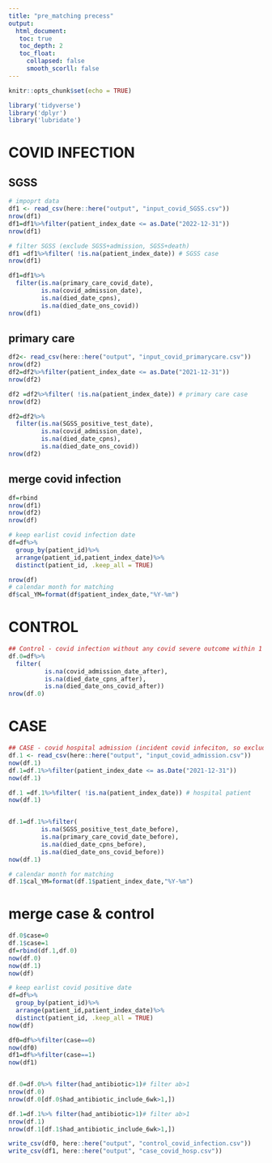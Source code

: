 ```yaml
---
title: "pre_matching precess"
output: 
  html_document:
   toc: true
   toc_depth: 2
   toc_float:
     collapsed: false
     smooth_scorll: false
---
```


```r
knitr::opts_chunk$set(echo = TRUE)
```


```r
library('tidyverse')
library('dplyr')
library('lubridate')
```

# COVID INFECTION
## SGSS
```r
# impoprt data
df1 <- read_csv(here::here("output", "input_covid_SGSS.csv"))
nrow(df1)
df1=df1%>%filter(patient_index_date <= as.Date("2022-12-31"))
nrow(df1)

# filter SGSS (exclude SGSS+admission, SGSS+death)
df1 =df1%>%filter( !is.na(patient_index_date)) # SGSS case
nrow(df1)

df1=df1%>%
  filter(is.na(primary_care_covid_date),
         is.na(covid_admission_date),
         is.na(died_date_cpns), 
         is.na(died_date_ons_covid))
nrow(df1)
```

## primary care
```r
df2<- read_csv(here::here("output", "input_covid_primarycare.csv"))
nrow(df2)
df2=df2%>%filter(patient_index_date <= as.Date("2021-12-31"))
nrow(df2)

df2 =df2%>%filter( !is.na(patient_index_date)) # primary care case
nrow(df2)

df2=df2%>%
  filter(is.na(SGSS_positive_test_date),
         is.na(covid_admission_date),
         is.na(died_date_cpns), 
         is.na(died_date_ons_covid))
nrow(df2)

```

## merge covid infection
```r
df=rbind
nrow(df1)
nrow(df2)
nrow(df)

# keep earlist covid infection date
df=df%>%
  group_by(patient_id)%>%
  arrange(patient_id,patient_index_date)%>%
  distinct(patient_id, .keep_all = TRUE)

nrow(df)
# calendar month for matching
df$cal_YM=format(df$patient_index_date,"%Y-%m")

```

# CONTROL
```r
## Control - covid infection without any covid severe outcome within 1 month
df.0=df%>%
  filter(
          is.na(covid_admission_date_after),
          is.na(died_date_cpns_after),
          is.na(died_date_ons_covid_after))
nrow(df.0)


```

# CASE
```r
## CASE - covid hospital admission (incident covid infeciton, so exclude recors outside 1 month)
df.1 <- read_csv(here::here("output", "input_covid_admission.csv"))
now(df.1)
df.1=df.1%>%filter(patient_index_date <= as.Date("2021-12-31"))
now(df.1)

df.1 =df.1%>%filter( !is.na(patient_index_date)) # hospital patient
now(df.1)


df.1=df.1%>%filter(
         is.na(SGSS_positive_test_date_before),
         is.na(primary_care_covid_date_before), 
         is.na(died_date_cpns_before),
         is.na(died_date_ons_covid_before))
now(df.1)

# calendar month for matching
df.1$cal_YM=format(df.1$patient_index_date,"%Y-%m")
```

# merge case & control
```r
df.0$case=0
df.1$case=1
df=rbind(df.1,df.0)
now(df.0)
now(df.1)
now(df)

# keep earlist covid positive date
df=df%>%
  group_by(patient_id)%>%
  arrange(patient_id,patient_index_date)%>%
  distinct(patient_id, .keep_all = TRUE)
now(df)

df0=df%>%filter(case==0)
now(df0)
df1=df%>%filter(case==1)
now(df1)


df.0=df.0%>% filter(had_antibiotic>1)# filter ab>1
nrow(df.0)
nrow(df.0[df.0$had_antibiotic_include_6wk>1,])

df.1=df.1%>% filter(had_antibiotic>1)# filter ab>1
nrow(df.1)
nrow(df.1[df.1$had_antibiotic_include_6wk>1,])

write_csv(df0, here::here("output", "control_covid_infection.csv"))
write_csv(df1, here::here("output", "case_covid_hosp.csv"))
```

